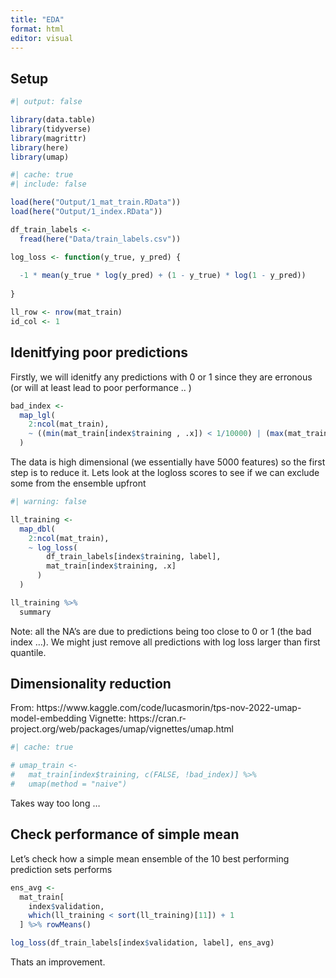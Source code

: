 ```yaml
---
title: "EDA"
format: html
editor: visual
---
```


## Setup

```r
#| output: false

library(data.table)
library(tidyverse)
library(magrittr)
library(here)
library(umap)

```

```r
#| cache: true
#| include: false

load(here("Output/1_mat_train.RData"))
load(here("Output/1_index.RData"))

df_train_labels <- 
  fread(here("Data/train_labels.csv"))

```

```r

log_loss <- function(y_true, y_pred) {
  
  -1 * mean(y_true * log(y_pred) + (1 - y_true) * log(1 - y_pred))
  
}

ll_row <- nrow(mat_train)
id_col <- 1

```


## Idenitfying poor predictions

Firstly, we will idenitfy any predictions with 0 or 1 since they are erronous (or will at least lead to poor performance .. )

```r

bad_index <- 
  map_lgl(
    2:ncol(mat_train),
    ~ ((min(mat_train[index$training , .x]) < 1/10000) | (max(mat_train[index$training , .x]) > 1 - 1/10000))
  )

```

The data is high dimensional (we essentially have 5000 features) so the first step is to reduce it. Lets look at the logloss scores to see if we can exclude some from the ensemble upfront

```r
#| warning: false

ll_training <- 
  map_dbl(
    2:ncol(mat_train),
    ~ log_loss(
        df_train_labels[index$training, label],
        mat_train[index$training, .x]
      )
  )

ll_training %>% 
  summary

```

Note: all the NA's are due to predictions being too close to 0 or 1 (the bad index ...). We might just remove all predictions with log loss larger than first quantile. 

## Dimensionality reduction

From: https://www.kaggle.com/code/lucasmorin/tps-nov-2022-umap-model-embedding
Vignette: https://cran.r-project.org/web/packages/umap/vignettes/umap.html

```r
#| cache: true

# umap_train <- 
#   mat_train[index$training, c(FALSE, !bad_index)] %>% 
#   umap(method = "naive")

```

Takes way too long ...


## Check performance of simple mean

Let's check how a simple mean ensemble of the 10 best performing prediction sets performs

```r

ens_avg <-  
  mat_train[
    index$validation, 
    which(ll_training < sort(ll_training)[11]) + 1
  ] %>% rowMeans()

log_loss(df_train_labels[index$validation, label], ens_avg)

```

Thats an improvement. 
